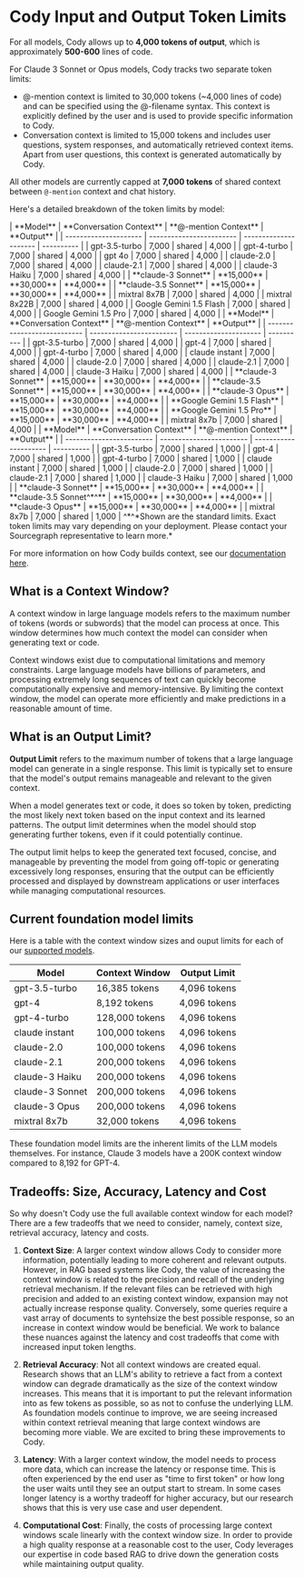# Cody Input and Output Token Limits

For all models, Cody allows up to **4,000 tokens of output**, which is approximately **500-600** lines of code.

For Claude 3 Sonnet or Opus models, Cody tracks two separate token limits:
* @-mention context is limited to 30,000 tokens (~4,000 lines of code) and can be specified using the @-filename syntax. This context is explicitly defined by the user and is used to provide specific information to Cody.
* Conversation context is limited to 15,000 tokens and includes user questions, system responses, and automatically retrieved context items. Apart from user questions, this context is generated automatically by Cody.

All other models are currently capped at **7,000 tokens** of shared context between `@-mention` context and chat history.

Here's a detailed breakdown of the token limits by model:

<Tabs>
  <Tab title="Free">
|       **Model**       | **Conversation Context** | **@-mention Context** | **Output** |
| --------------------- | ------------------------ | --------------------- | ---------- |
| gpt-3.5-turbo         | 7,000                    | shared                | 4,000      |
| gpt-4-turbo           | 7,000                    | shared                | 4,000      |
| gpt 4o                | 7,000                    | shared                | 4,000      |
| claude-2.0            | 7,000                    | shared                | 4,000      |
| claude-2.1            | 7,000                    | shared                | 4,000      |
| claude-3 Haiku        | 7,000                    | shared                | 4,000      |
| **claude-3 Sonnet**   | **15,000**               | **30,000**            | **4,000**  |
| **claude-3.5 Sonnet** | **15,000**               | **30,000**            | **4,000**  |
| mixtral 8x7B          | 7,000                    | shared                | 4,000      |
| mixtral 8x22B         | 7,000                    | shared                | 4,000      |
| Google Gemini 1.5 Flash        | 7,000                    | shared                | 4,000      |
| Google Gemini 1.5 Pro      | 7,000                    | shared                | 4,000      |



  </Tab>

<Tab title="Pro">
|          **Model**          | **Conversation Context** | **@-mention Context** | **Output** |
| --------------------------- | ------------------------ | --------------------- | ---------- |
| gpt-3.5-turbo               | 7,000                    | shared                | 4,000      |
| gpt-4                       | 7,000                    | shared                | 4,000      |
| gpt-4-turbo                 | 7,000                    | shared                | 4,000      |
| claude instant              | 7,000                    | shared                | 4,000      |
| claude-2.0                  | 7,000                    | shared                | 4,000      |
| claude-2.1                  | 7,000                    | shared                | 4,000      |
| claude-3 Haiku              | 7,000                    | shared                | 4,000      |
| **claude-3 Sonnet**         | **15,000**               | **30,000**            | **4,000**  |
| **claude-3.5 Sonnet**       | **15,000**               | **30,000**            | **4,000**  |
| **claude-3 Opus**           | **15,000**               | **30,000**            | **4,000**  |
| **Google Gemini 1.5 Flash** | **15,000**               | **30,000**            | **4,000**  |
| **Google Gemini 1.5 Pro**   | **15,000**               | **30,000**            | **4,000**  |
| mixtral 8x7b                | 7,000                    | shared                | 4,000      |
  </Tab>

  <Tab title="Enterprise">
|      **Model**           | **Conversation Context** | **@-mention Context** | **Output** |
| ------------------------ | ------------------------ | --------------------- | ---------- |
| gpt-3.5-turbo            | 7,000                    | shared                | 1,000      |
| gpt-4                    | 7,000                    | shared                | 1,000      |
| gpt-4-turbo              | 7,000                    | shared                | 1,000      |
| claude instant           | 7,000                    | shared                | 1,000      |
| claude-2.0               | 7,000                    | shared                | 1,000      |
| claude-2.1               | 7,000                    | shared                | 1,000      |
| claude-3 Haiku           | 7,000                    | shared                | 1,000      |
| **claude-3 Sonnet**      | **15,000**               | **30,000**            | **4,000**  |
| **claude-3.5 Sonnet^*^** | **15,000**               | **30,000**            | **4,000**  |
| **claude-3 Opus**        | **15,000**               | **30,000**            | **4,000**  |
| mixtral 8x7b             | 7,000                    | shared                | 1,000      |
  </Tab>
^*^*Shown are the standard limits. Exact token limits may vary depending on your deployment. Please contact your Sourcegraph representative to learn more.* 
</Tabs>

For more information on how Cody builds context, see our [documentation here](/cody/core-concepts/context).

## What is a Context Window?

A context window in large language models refers to the maximum number of tokens (words or subwords) that the model can process at once. This window determines how much context the model can consider when generating text or code.

Context windows exist due to computational limitations and memory constraints. Large language models have billions of parameters, and processing extremely long sequences of text can quickly become computationally expensive and memory-intensive. By limiting the context window, the model can operate more efficiently and make predictions in a reasonable amount of time.

## What is an Output Limit?

**Output Limit** refers to the maximum number of tokens that a large language model can generate in a single response. This limit is typically set to ensure that the model's output remains manageable and relevant to the given context.

When a model generates text or code, it does so token by token, predicting the most likely next token based on the input context and its learned patterns. The output limit determines when the model should stop generating further tokens, even if it could potentially continue.

The output limit helps to keep the generated text focused, concise, and manageable by preventing the model from going off-topic or generating excessively long responses, ensuring that the output can be efficiently processed and displayed by downstream applications or user interfaces while managing computational resources.

## Current foundation model limits

Here is a table with the context window sizes and ouput limits for each of our [supported models](/cody/capabilities/supported-models).

|    **Model**    | **Context Window** | **Output Limit** |
| --------------- | ------------------ | ---------------- |
| gpt-3.5-turbo   | 16,385 tokens      | 4,096 tokens     |
| gpt-4           | 8,192 tokens       | 4,096 tokens     |
| gpt-4-turbo     | 128,000 tokens     | 4,096 tokens     |
| claude instant  | 100,000 tokens     | 4,096 tokens     |
| claude-2.0      | 100,000 tokens     | 4,096 tokens     |
| claude-2.1      | 200,000 tokens     | 4,096 tokens     |
| claude-3 Haiku  | 200,000 tokens     | 4,096 tokens     |
| claude-3 Sonnet | 200,000 tokens     | 4,096 tokens     |
| claude-3 Opus   | 200,000 tokens     | 4,096 tokens     |
| mixtral 8x7b    | 32,000 tokens      | 4,096 tokens     |

<Callout type="info">These foundation model limits are the inherent limits of the LLM models themselves. For instance, Claude 3 models have a 200K context window compared to 8,192 for GPT-4.</Callout>

## Tradeoffs: Size, Accuracy, Latency and Cost

So why doesn't Cody use the full available context window for each model? There are a few tradeoffs that we need to consider, namely, context size, retrieval accuracy, latency and costs.

1. **Context Size**: A larger context window allows Cody to consider more information, potentially leading to more coherent and relevant outputs. However, in RAG based systems like Cody, the value of increasing the context window is related to the precision and recall of the underlying retrieval mechanism.  If the relevant files can be retrieved with high precision and added to an existing context window, expansion may not actually increase response quality.  Conversely, some queries require a vast array of documents to syntehsize the best possible response, so an increase in context window would be beneficial.  We work to balance these nuances against the latency and cost tradeoffs that come with increased input token lengths.

2. **Retrieval Accuracy**: Not all context windows are created equal. Research shows that an LLM's ability to retrieve a fact from a context window can degrade dramatically as the size of the context window increases.  This means that it is important to put the relevant information into as few tokens as possible, so as not to confuse the underlying LLM.  As foundation models continue to improve, we are seeing increased within context retrieval meaning that large context windows are becoming more viable. We are excited to bring these improvements to Cody.

3. **Latency**: With a larger context window, the model needs to process more data, which can increase the latency or response time. This is often experienced by the end user as "time to first token" or how long the user waits until they see an output start to stream.  In some cases longer latency is a worthy tradeoff for higher accuracy, but our research shows that this is very use case and user dependent.

4. **Computational Cost**: Finally, the costs of processing large context windows scale linearly with the context window size.  In order to provide a high quality response at a reasonable cost to the user, Cody leverages our expertise in code based RAG to drive down the generation costs while maintaining output quality.
